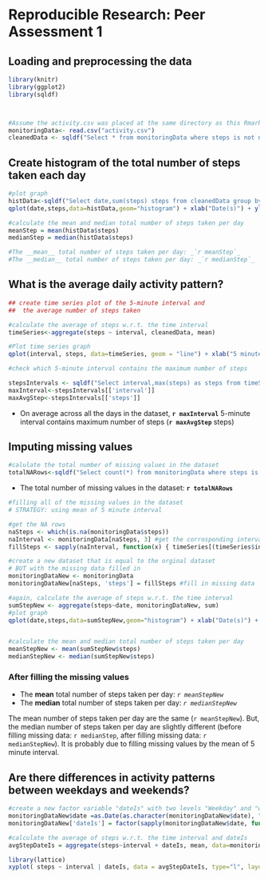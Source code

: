 # Reproducible Research: Peer Assessment 1

## Loading and preprocessing the data
```r
library(knitr)
library(ggplot2)
library(sqldf)



#Assume the activity.csv was placed at the same directory as this Rmarkdown file.  
monitoringData<- read.csv("activity.csv")
cleanedData <- sqldf("Select * from monitoringData where steps is not null")
```

## Create histogram of the total number of steps taken each day

```r

#plot graph
histData<-sqldf("Select date,sum(steps) steps from cleanedData group by date")
qplot(date,steps,data=histData,geom="histogram") + xlab("Date(s)") + ylab("Total Steps") + ggtitle("Total number of steps taken each day")

#calculate the mean and median total number of steps taken per day
meanStep = mean(histData$steps)
medianStep = median(histData$steps)

#The __mean__ total number of steps taken per day: _`r meanStep`_
#The __median__ total number of steps taken per day: _`r medianStep`_
```
## What is the average daily activity pattern?

```r
## create time series plot of the 5-minute interval and
##  the average number of steps taken

#calculate the average of steps w.r.t. the time interval
timeSeries<-aggregate(steps ~ interval, cleanedData, mean)

#Plot time series graph
qplot(interval, steps, data=timeSeries, geom = "line") + xlab("5 minute interval") + ylab("Avg Steps") + ggtitle("Average number of steps across all days")

#check which 5-minute interval contains the maximum number of steps

stepsIntervals <- sqldf("Select interval,max(steps) as steps from timeSeries")
maxInterval<-stepsIntervals[['interval']]
maxAvgStep<-stepsIntervals[['steps']]

```
* On average across all the days in the dataset, __`r maxInterval`__ 5-minute interval contains maximum number of steps (__`r maxAvgStep`__ steps)



## Imputing missing values
``` r
#calulate the total number of missing values in the dataset
totalNARows<-sqldf("Select count(*) from monitoringData where steps is null")
```
* The total number of missing values in the dataset: __`r totalNARows`__

``` r

#filling all of the missing values in the dataset  
# STRATEGY: using mean of 5 minute interval

#get the NA rows
naSteps <- which(is.na(monitoringData$steps))
naInterval <- monitoringData[naSteps, 3] #get the corrosponding intervale
fillSteps <- sapply(naInterval, function(x) { timeSeries[(timeSeries$interval==x), 2]})

#create a new dataset that is equal to the orginal dataset
# BUT with the missing data filled in 
monitoringDataNew <- monitoringData
monitoringDataNew[naSteps, 'steps'] = fillSteps #fill in missing data

#again, calculate the average of steps w.r.t. the time interval
sumStepNew <- aggregate(steps~date, monitoringDataNew, sum)
#plot graph
qplot(date,steps,data=sumStepNew,geom="histogram") + xlab("Date(s)") + ylab("Steps") + ggtitle("Total number of steps taken each day \n (new dataset filled missing data)")


#calculate the mean and median total number of steps taken per day
meanStepNew <- mean(sumStepNew$steps)
medianStepNew <- median(sumStepNew$steps)
```

### After filling the missing values
* The __mean__ total number of steps taken per day: _`r meanStepNew`_
* The __median__ total number of steps taken per day: _`r medianStepNew`_

The mean number of steps taken per day are the same (`r meanStepNew`). 
But, the median number of steps taken per day are slightly different (before filling missing data: `r medianStep`, after filling missing data: `r medianStepNew`). It is probably due to filling missing values by the mean of 5 minute interval.

## Are there differences in activity patterns between weekdays and weekends?
```r
#create a new factor variable "dateIs" with two levels "Weekday" and "weekend"
monitoringDataNew$date =as.Date(as.character(monitoringDataNew$date), "%Y-%m-%d")
monitoringDataNew['dateIs'] = factor(sapply(monitoringDataNew$date, function(x){ if (weekdays(x) == "Sunday" | weekdays(x) == "Saturday") { "weekend" } else { "weekday"} }))

#calculate the average of steps w.r.t. the time interval and dateIs
avgStepDateIs = aggregate(steps~interval + dateIs, mean, data=monitoringDataNew)

library(lattice)
xyplot( steps ~ interval | dateIs, data = avgStepDateIs, type="l", layout=c(1,2), xlab="Interval", ylab="Number of steps")

```

